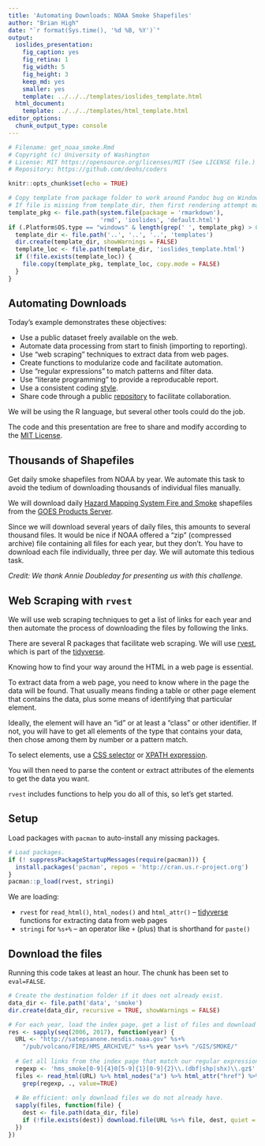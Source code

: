 ```yaml
---
title: 'Automating Downloads: NOAA Smoke Shapefiles'
author: "Brian High"
date: "`r format(Sys.time(), '%d %B, %Y')`"
output:
  ioslides_presentation:
    fig_caption: yes
    fig_retina: 1
    fig_width: 5
    fig_height: 3
    keep_md: yes
    smaller: yes
    template: ../../../templates/ioslides_template.html
  html_document:
    template: ../../../templates/html_template.html
editor_options: 
  chunk_output_type: console
---
```


```r
# Filename: get_noaa_smoke.Rmd
# Copyright (c) University of Washington
# License: MIT https://opensource.org/licenses/MIT (See LICENSE file.)
# Repository: https://github.com/deohs/coders
```

```r
knitr::opts_chunk$set(echo = TRUE)
```

```r
# Copy template from package folder to work around Pandoc bug on Windows.
# If file is missing from template_dir, then first rendering attempt may fail.
template_pkg <- file.path(system.file(package = 'rmarkdown'), 
                          'rmd', 'ioslides', 'default.html')
if (.Platform$OS.type == "windows" & length(grep(' ', template_pkg) > 0)) { 
  template_dir <- file.path('..', '..', '..', 'templates')
  dir.create(template_dir, showWarnings = FALSE)
  template_loc <- file.path(template_dir, 'ioslides_template.html')
  if (!file.exists(template_loc)) {
    file.copy(template_pkg, template_loc, copy.mode = FALSE)
  }
}
```

## Automating Downloads

Today's example demonstrates these objectives:

* Use a public dataset freely available on the web.
* Automate data processing from start to finish (importing to reporting).
* Use "web scraping" techniques to extract data from web pages.
* Create functions to modularize code and facilitate automation.
* Use "regular expressions" to match patterns and filter data.
* Use "literate programming" to provide a reproducable report.
* Use a consistent coding [style](https://google.github.io/styleguide/Rguide.xml).
* Share code through a public [repository](https://github.com/deohs/coders) to 
  facilitate collaboration.

We will be using the R language, but several other tools could do the job.

The code and this presentation are free to share and modify according to the 
[MIT License](https://github.com/deohs/coders/blob/master/LICENSE).

## Thousands of Shapefiles

Get daily smoke shapefiles from NOAA by year. We automate this task to 
avoid the tedium of downloading thousands of individual files manually.

We will download daily [Hazard Mapping System Fire and Smoke](https://www.ospo.noaa.gov/Products/land/hms.html) shapefiles from the 
[GOES Products Server](https://satepsanone.nesdis.noaa.gov/).

Since we will download several years of daily files, this amounts to several 
thousand files. It would be nice if NOAA offered a "zip" (compressed archive) 
file containing all files for each year, but they don't. You have to download 
each file individually, three per day. We will automate this tedious task.

_Credit: We thank Annie Doubleday for presenting us with this challenge._

## Web Scraping with `rvest`

We will use web scraping techniques to get a list of links for each year and 
then automate the process of downloading the files by following the links.

There are several R packages that facilitate web scraping. We will use 
[rvest](https://rvest.tidyverse.org/), which is part of the 
[tidyverse](https://www.tidyverse.org/).

Knowing how to find your way around the HTML in a web page is essential.

To extract data from a web page, you need to know where in the page the 
data will be found. That usually means finding a table or other page 
element that contains the data, plus some means of identifying that particular
element.

Ideally, the element will have an "id" or at least a "class" or other 
identifier. If not, you will have to get all elements of the type that contains 
your data, then chose among them by number or a pattern match.

To select elements, use a [CSS selector](https://www.w3schools.com/cssref/css_selectors.asp) or [XPATH expression](https://www.w3schools.com/xml/xml_xpath.asp). 

You will then need to parse the content or extract attributes of the elements 
to get the data you want.

`rvest` includes functions to help you do all of this, so let's get started.

## Setup

Load packages with `pacman` to auto-install any missing packages.

```r
# Load packages.
if (! suppressPackageStartupMessages(require(pacman))) {
  install.packages('pacman', repos = 'http://cran.us.r-project.org')
}
pacman::p_load(rvest, stringi)
```

We are loading:

* `rvest` for `read_html()`, `html_nodes()` and `html_attr()` -- [tidyverse](https://www.tidyverse.org/) functions for extracting data from web pages
* `stringi` for `%s+%` -- an operator like `+` (plus) that is shorthand for `paste()`

## Download the files

Running this code takes at least an hour. The chunk has been set to `eval=FALSE`.

```r
# Create the destination folder if it does not already exist.
data_dir <- file.path('data', 'smoke')
dir.create(data_dir, recursive = TRUE, showWarnings = FALSE)

# For each year, load the index page, get a list of files and download them.
res <- sapply(seq(2006, 2017), function(year) { 
  URL <- "http://satepsanone.nesdis.noaa.gov" %s+%  
    "/pub/volcano/FIRE/HMS_ARCHIVE/" %s+% year %s+% "/GIS/SMOKE/"
  
  # Get all links from the index page that match our regular expression.
  regexp <- 'hms_smoke[0-9]{4}0[5-9]{1}[0-9]{2}\\.(dbf|shp|shx)\\.gz$'
  files <- read_html(URL) %>% html_nodes("a") %>% html_attr("href") %>% 
    grep(regexp, ., value=TRUE)
  
  # Be efficient: only download files we do not already have.
  sapply(files, function(file) {
    dest <- file.path(data_dir, file)
    if (!file.exists(dest)) download.file(URL %s+% file, dest, quiet = TRUE)
  })
})
```
